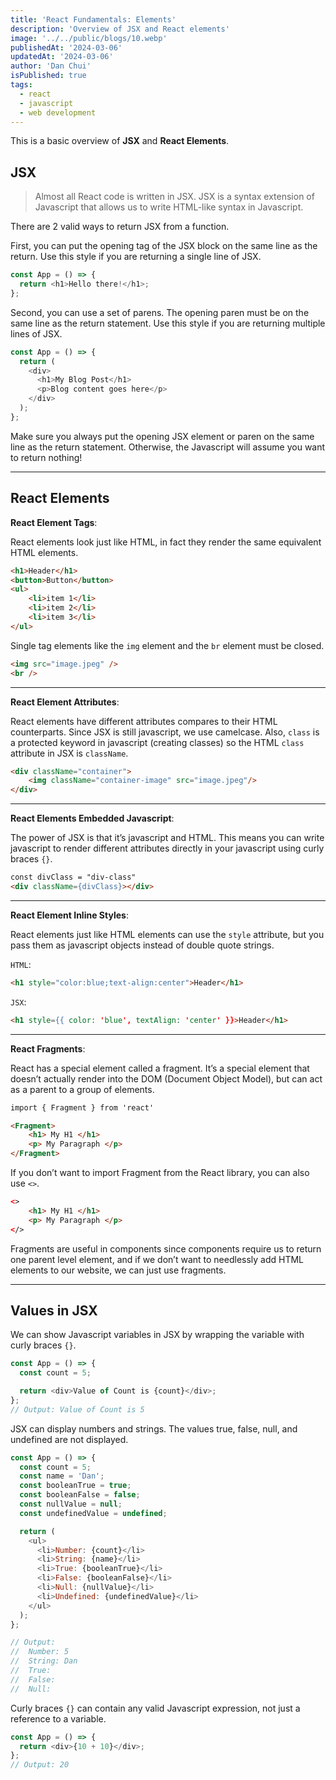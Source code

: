 ```yaml
---
title: 'React Fundamentals: Elements'
description: 'Overview of JSX and React elements'
image: '../../public/blogs/10.webp'
publishedAt: '2024-03-06'
updatedAt: '2024-03-06'
author: 'Dan Chui'
isPublished: true
tags:
  - react
  - javascript
  - web development
---
```


This is a basic overview of **JSX** and **React Elements**.

## JSX

> Almost all React code is written in JSX. JSX is a syntax extension of Javascript that allows us to write HTML-like syntax in Javascript.

There are 2 valid ways to return JSX from a function.

First, you can put the opening tag of the JSX block on the same line as the return. Use this style if you are returning a single line of JSX.

```js
const App = () => {
  return <h1>Hello there!</h1>;
};
```

Second, you can use a set of parens. The opening paren must be on the same line as the return statement. Use this style if you are returning multiple lines of JSX.

```js
const App = () => {
  return (
    <div>
      <h1>My Blog Post</h1>
      <p>Blog content goes here</p>
    </div>
  );
};
```

Make sure you always put the opening JSX element or paren on the same line as the return statement. Otherwise, the Javascript will assume you want to return nothing!

---

## React Elements

**React Element Tags**:

React elements look just like HTML, in fact they render the same equivalent HTML elements.

```HTML
<h1>Header</h1>
<button>Button</button>
<ul>
	<li>item 1</li>
	<li>item 2</li>
	<li>item 3</li>
</ul>
```

Single tag elements like the `img` element and the `br` element must be closed.

```HTML
<img src="image.jpeg" />
<br />
```

---

**React Element Attributes**:

React elements have different attributes compares to their HTML counterparts. Since JSX is still javascript, we use camelcase. Also, `class` is a protected keyword in javascript (creating classes) so the HTML `class` attribute in JSX is `className`.

```HTML
<div className="container">
	<img className="container-image" src="image.jpeg"/>
</div>
```

---

**React Elements Embedded Javascript**:

The power of JSX is that it’s javascript and HTML. This means you can write javascript to render different attributes directly in your javascript using curly braces `{}`.

```HTML
const divClass = "div-class"
<div className={divClass}></div>
```

---

**React Element Inline Styles**:

React elements just like HTML elements can use the `style` attribute, but you pass them as javascript objects instead of double quote strings.

`HTML`:

```HTML
<h1 style="color:blue;text-align:center">Header</h1>
```

`JSX`:

```HTML
<h1 style={{ color: 'blue', textAlign: 'center' }}>Header</h1>
```

---

**React Fragments**:

React has a special element called a fragment. It’s a special element that doesn’t actually render into the DOM (Document Object Model), but can act as a parent to a group of elements.

```HTML
import { Fragment } from 'react'

<Fragment>
	<h1> My H1 </h1>
	<p> My Paragraph </p>
</Fragment>
```

If you don’t want to import Fragment from the React library, you can also use `<>`.

```HTML
<>
	<h1> My H1 </h1>
	<p> My Paragraph </p>
</>
```

Fragments are useful in components since components require us to return one parent level element, and if we don’t want to needlessly add HTML elements to our website, we can just use fragments.

---

## Values in JSX

We can show Javascript variables in JSX by wrapping the variable with curly braces `{}`.

```js
const App = () => {
  const count = 5;

  return <div>Value of Count is {count}</div>;
};
// Output: Value of Count is 5
```

JSX can display numbers and strings. The values true, false, null, and undefined are not displayed.

```js
const App = () => {
  const count = 5;
  const name = 'Dan';
  const booleanTrue = true;
  const booleanFalse = false;
  const nullValue = null;
  const undefinedValue = undefined;

  return (
    <ul>
      <li>Number: {count}</li>
      <li>String: {name}</li>
      <li>True: {booleanTrue}</li>
      <li>False: {booleanFalse}</li>
      <li>Null: {nullValue}</li>
      <li>Undefined: {undefinedValue}</li>
    </ul>
  );
};

// Output:
// 	Number: 5
// 	String: Dan
// 	True:
// 	False:
// 	Null:
```

Curly braces `{}` can contain any valid Javascript expression, not just a reference to a variable.

```js
const App = () => {
  return <div>{10 + 10}</div>;
};
// Output: 20
```
